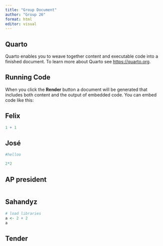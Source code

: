 ```yaml
---
title: "Group Document"
author: "Group 26"
format: html
editor: visual
---
```


## Quarto

Quarto enables you to weave together content and executable code into a finished document. To learn more about Quarto see <https://quarto.org>.

## Running Code

When you click the **Render** button a document will be generated that includes both content and the output of embedded code. You can embed code like this:

## Felix

```r
1 + 1
```

## José

```r
#helloo

2*2


```

## AP president

```r

```

## Sahandyz

```r
# load libraries
a <- 2 + 2
a
```

## Tender

```r

```
